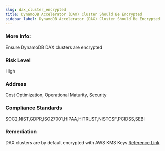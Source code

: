 ```yaml
---
slug: dax_cluster_encrypted
title: DynamoDB Accelerator (DAX) Cluster Should Be Encrypted
sidebar_label: DynamoDB Accelerator (DAX) Cluster Should Be Encrypted
---
```


### More Info:

Ensure DynamoDB DAX clusters are encrypted

### Risk Level

High

### Address

Cost Optimization, Operational Maturity, Security

### Compliance Standards

SOC2,NIST,GDPR,ISO27001,HIPAA,HITRUST,NISTCSF,PCIDSS,SEBI

### Remediation

DAX clusters are by default encrypted with AWS KMS Keys
[Reference Link](https://docs.aws.amazon.com/amazondynamodb/latest/developerguide/DAXEncryptionAtRest.html)